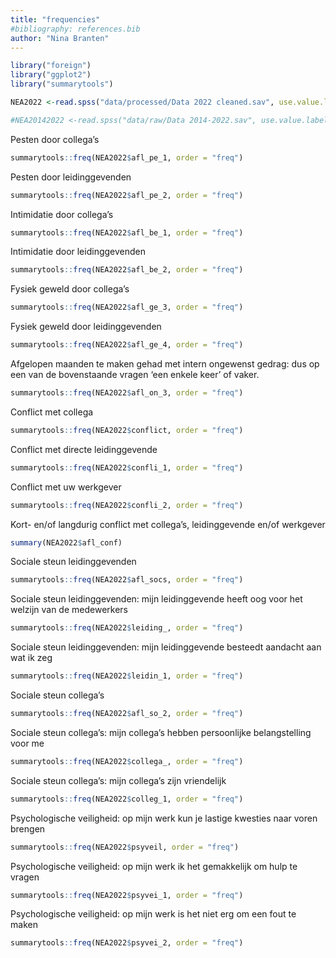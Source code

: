 ```yaml
---
title: "frequencies"
#bibliography: references.bib
author: "Nina Branten"
---
```



```r
library("foreign")
library("ggplot2")
library("summarytools")
```

```r
NEA2022 <-read.spss("data/processed/Data 2022 cleaned.sav", use.value.labels = T, to.data.frame = T)

#NEA20142022 <-read.spss("data/raw/Data 2014-2022.sav", use.value.labels = T, to.data.frame = T)
```

Pesten door collega's

```r
summarytools::freq(NEA2022$afl_pe_1, order = "freq")

```
Pesten door leidinggevenden

```r
summarytools::freq(NEA2022$afl_pe_2, order = "freq")
```
Intimidatie door collega's

```r
summarytools::freq(NEA2022$afl_be_1, order = "freq")
```
Intimidatie door leidinggevenden

```r
summarytools::freq(NEA2022$afl_be_2, order = "freq")
```

Fysiek geweld door collega's 

```r
summarytools::freq(NEA2022$afl_ge_3, order = "freq")
```

Fysiek geweld door leidinggevenden

```r
summarytools::freq(NEA2022$afl_ge_4, order = "freq")
```

Afgelopen maanden te maken gehad met intern ongewenst gedrag: dus op een van de bovenstaande vragen 'een enkele keer' of vaker.

```r
summarytools::freq(NEA2022$afl_on_3, order = "freq")
```
Conflict met collega

```r
summarytools::freq(NEA2022$conflict, order = "freq")
```
Conflict met directe leidinggevende

```r
summarytools::freq(NEA2022$confli_1, order = "freq")
```

Conflict met uw werkgever

```r
summarytools::freq(NEA2022$confli_2, order = "freq")
```
Kort- en/of langdurig conflict met collega's, leidinggevende en/of werkgever

```r
summary(NEA2022$afl_conf)
```
Sociale steun leidinggevenden

```r
summarytools::freq(NEA2022$afl_socs, order = "freq")
```
Sociale steun leidinggevenden: mijn leidinggevende heeft oog voor het welzijn van de medewerkers
```r
summarytools::freq(NEA2022$leiding_, order = "freq")
```
Sociale steun leidinggevenden: mijn leidinggevende besteedt aandacht aan wat ik zeg
```r
summarytools::freq(NEA2022$leidin_1, order = "freq")
```

Sociale steun collega's

```r
summarytools::freq(NEA2022$afl_so_2, order = "freq")
```

Sociale steun collega's: mijn collega's hebben persoonlijke belangstelling voor me

```r
summarytools::freq(NEA2022$collega_, order = "freq")
```

Sociale steun collega's: mijn collega's zijn vriendelijk

```r
summarytools::freq(NEA2022$colleg_1, order = "freq")
```

Psychologische veiligheid: op mijn werk kun je lastige kwesties naar voren brengen

```r
summarytools::freq(NEA2022$psyveil, order = "freq")
```

Psychologische veiligheid: op mijn werk ik het gemakkelijk om hulp te vragen

```r
summarytools::freq(NEA2022$psyvei_1, order = "freq")
```

Psychologische veiligheid: op mijn werk is het niet erg om een fout te maken

```r
summarytools::freq(NEA2022$psyvei_2, order = "freq")
```